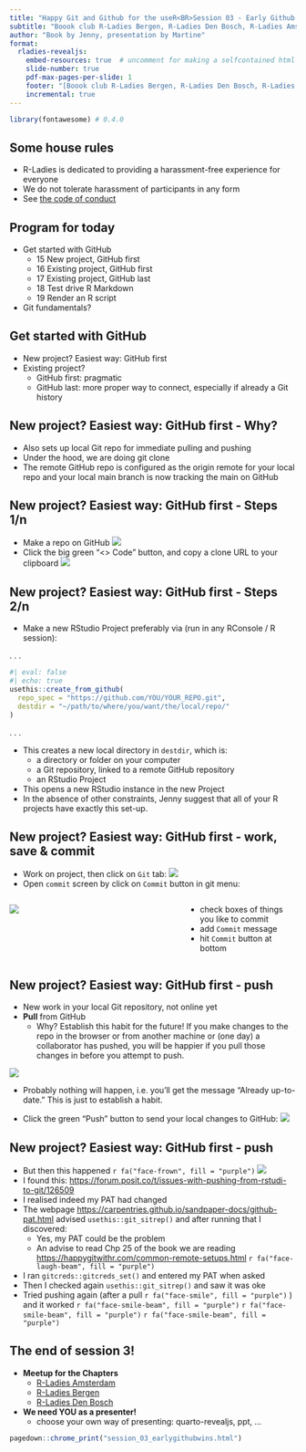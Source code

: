 ---
title: "Happy Git and Github for the useR<BR>Session 03 - Early Github Wins"
subtitle: "Boook club R-Ladies Bergen, R-Ladies Den Bosch, R-Ladies Amsterdam"
author: "Book by Jenny, presentation by Martine"
format: 
  rladies-revealjs:
    embed-resources: true  # uncomment for making a selfcontained html for sharing
    slide-number: true
    pdf-max-pages-per-slide: 1
    footer: "[Boook club R-Ladies Bergen, R-Ladies Den Bosch, R-Ladies Amsterdam]"
    incremental: true
---

```{r}
library(fontawesome) # 0.4.0

```


## Some house rules

-  R-Ladies is dedicated to providing a harassment-free experience for everyone
-  We do not tolerate harassment of participants in any form
-  See [the code of conduct](https://rladies.org/coc/)


## Program for today

-  Get started with GitHub
    -  15 New project, GitHub first
    -  16 Existing project, GitHub first
    -  17 Existing project, GitHub last
    -  18 Test drive R Markdown
    -  19 Render an R script
-  Git fundamentals?

## Get started with GitHub

-  New project? Easiest way: GitHub first
-  Existing project?
    -  GitHub first: pragmatic
    -  GitHub last: more proper way to connect, especially if already a Git history
    
## New project? Easiest way: GitHub first - Why?

-  Also sets up local Git repo for immediate pulling and pushing
-  Under the hood, we are doing git clone
-  The remote GitHub repo is configured as the origin remote for your local repo and your local main branch is now tracking the main on GitHub

## New project? Easiest way: GitHub first - Steps 1/n

-  Make a repo on GitHub
![](newrepo.png){.fragment}  
-  Click the big green “<> Code” button, and copy a clone URL to your clipboard
![](copyurl.png){.fragment}

## New project? Easiest way: GitHub first - Steps 2/n

-  Make a new RStudio Project preferably via (run in any RConsole / R session):  

. . .

```{r}
#| eval: false
#| echo: true
usethis::create_from_github(
  repo_spec = "https://github.com/YOU/YOUR_REPO.git",
  destdir = "~/path/to/where/you/want/the/local/repo/"
)
```

. . . 

-  This creates a new local directory in `destdir`, which is:
   -  a directory or folder on your computer
   -  a Git repository, linked to a remote GitHub repository
   -  an RStudio Project
-  This opens a new RStudio instance in the new Project
-  In the absence of other constraints, Jenny suggest that all of your R projects have exactly this set-up.


## New project? Easiest way: GitHub first - work, save & commit {.smaller}

-  Work on project, then click on `Git` tab:
![](git.png){.fragment}
-  Open `commit` screen by click on `Commit` button in git menu:

:::: {.columns}

::: {.column .fragment width='60%'}
![](commit.png)
:::

::: {.column  width='40%'}

-  check boxes of things you like to commit
-  add `Commit` message
-  hit `Commit` button at bottom
:::

::::


## New project? Easiest way: GitHub first - push {.smaller}

-  New work in your local Git repository, not online yet
-  **Pull** from GitHub 
    -  Why? Establish this habit for the future! If you make changes to the repo in the browser or from another machine or (one day) a collaborator has pushed, you will be happier if you pull those changes in before you attempt to push.

![](pull.png){.fragment}

-  Probably nothing will happen, i.e. you’ll get the message “Already up-to-date.” This is just to establish a habit.

-  Click the green “Push” button to send your local changes to GitHub:
![](push.png){.fragment}

## New project? Easiest way: GitHub first - push {.smaller}  

-  But then this happened `r fa("face-frown", fill = "purple")` ![](fatalerror.png){.fragment}
-  I found this: <https://forum.posit.co/t/issues-with-pushing-from-rstudi-to-git/126509>
-  I realised indeed my PAT had changed
-  The webpage <https://carpentries.github.io/sandpaper-docs/github-pat.html> advised `usethis::git_sitrep()` and after running that I discovered:
    -  Yes, my PAT could be the problem
    -  An advise to read Chp 25 of the book we are reading  <https://happygitwithr.com/common-remote-setups.html>  `r fa("face-laugh-beam", fill = "purple")`
-  I ran `gitcreds::gitcreds_set()` and entered my PAT when asked
-  Then I checked again `usethis::git_sitrep()` and saw it was oke
-  Tried pushing again (after a pull  `r fa("face-smile", fill = "purple")` ) and it worked  `r fa("face-smile-beam", fill = "purple")`  `r fa("face-smile-beam", fill = "purple")`  `r fa("face-smile-beam", fill = "purple")`





## The end of session 3!

-   **Meetup for the Chapters**
    -   [R-Ladies Amsterdam](https://www.meetup.com/rladies-amsterdam/)
    -   [R-Ladies Bergen](https://www.meetup.com/rladies-bergen/)
    -   [R-Ladies Den Bosch](https://www.meetup.com/nl-NL/rladies-den-bosch/)

-   **We need YOU as a presenter!**
    -  choose your own way of presenting: quarto-revealjs, ppt, ...



```{r, eval = FALSE}
pagedown::chrome_print("session_03_earlygithubwins.html")

```


